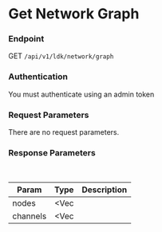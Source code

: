 # Get Network Graph



### Endpoint

GET `/api/v1/ldk/network/graph`

### Authentication

You must authenticate using an admin token


### Request Parameters

There are no request parameters.

### Response Parameters

<br />

| Param | Type | Description |
| ----- | ---- | ----------- |
| nodes | <Vec<String> | |
| channels | <Vec<String> | |

